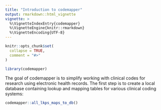 ```yaml
---
title: "Introduction to codemapper"
output: rmarkdown::html_vignette
vignette: >
  %\VignetteIndexEntry{codemapper}
  %\VignetteEngine{knitr::rmarkdown}
  %\VignetteEncoding{UTF-8}
---
```


```r
knitr::opts_chunk$set(
  collapse = TRUE,
  comment = "#>"
)
```

```r
library(codemapper)
```

The goal of codemapper is to simplify working with clinical codes for research using electronic health records. The first step is to create a local database containing lookup and mapping tables for various clinical coding systems:

```r
codemapper::all_lkps_maps_to_db()
```

